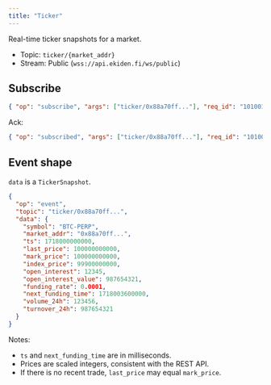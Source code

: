 ```yaml
---
title: "Ticker"
---
```


Real-time ticker snapshots for a market.

- Topic: `ticker/{market_addr}`
- Stream: Public (`wss://api.ekiden.fi/ws/public`)

## Subscribe

```json
{ "op": "subscribe", "args": ["ticker/0x88a70ff..."], "req_id": "101001" }
```

Ack:

```json
{ "op": "subscribed", "args": ["ticker/0x88a70ff..."], "req_id": "101001" }
```

## Event shape

`data` is a `TickerSnapshot`.

```json
{
  "op": "event",
  "topic": "ticker/0x88a70ff...",
  "data": {
    "symbol": "BTC-PERP",
    "market_addr": "0x88a70ff...",
    "ts": 1718000000000,
    "last_price": 100000000000,
    "mark_price": 100000000000,
    "index_price": 99900000000,
    "open_interest": 12345,
    "open_interest_value": 987654321,
    "funding_rate": 0.0001,
    "next_funding_time": 1718003600000,
    "volume_24h": 123456,
    "turnover_24h": 987654321
  }
}
```

Notes:

- `ts` and `next_funding_time` are in milliseconds.
- Prices are scaled integers, consistent with the REST API.
- If there is no recent trade, `last_price` may equal `mark_price`.
